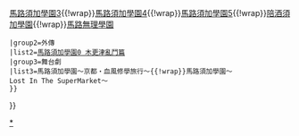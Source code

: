 {{Navbox 
|name = 馬路須加學園系列
|state = {{{state|autocollapse}}}
|title = [[馬路須加學園系列|<span style="color:#000000">馬路須加學園系列]]
|titlestyle = background:#D3D3D3; color:black;
|groupstyle = background:#D3D3D3
|list1 = {{Navbox|child
 |groupstyle=background:#D3D3D3
 |group1=本篇
 |list1=[[馬路須加學園]]{{!wrap}}[[馬路須加學園2]]{{!wrap}}[[馬路須加學園3]]{{!wrap}}[[馬路須加學園4]]{{!wrap}}[[馬路須加學園5]]{{!wrap}}[[陪酒須加學園]]{{!wrap}}[[馬路無理學園]]
 |group2=外傳
 |list2=[[馬路須加學園0 木更津亂鬥篇]]
 |group3=舞台劇
 |list3=馬路須加學園〜京都・血風修學旅行〜{{!wrap}}馬路須加學園～Lost In The SuperMarket～
 }}{{Nowrap end}}
}}<noinclude>
[[Category:馬路須加學園|*]]
</noinclude>